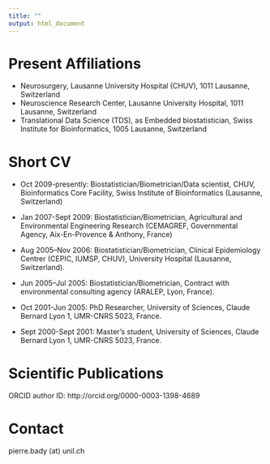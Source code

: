 ```yaml
---
title: ""
output: html_document
---
```





# **Present Affiliations**

 * Neurosurgery, Lausanne University Hospital (CHUV), 1011 Lausanne, Switzerland
 * Neuroscience Research Center, Lausanne University Hospital, 1011 Lausanne, Switzerland
 * Translational Data Science (TDS), as Embedded biostatistician, Swiss Institute for Bioinformatics, 1005 Lausanne, Switzerland


# **Short CV**

 * Oct 2009-presently: Biostatistician/Biometrician/Data scientist, CHUV, Bioinformatics Core Facility, Swiss Institute of Bioinformatics (Lausanne, Switzerland)

 * Jan 2007-Sept 2009: Biostatistician/Biometrician, Agricultural and Environmental Engineering Research (CEMAGREF, Governmental Agency, Aix-En-Provence & Anthony, France)

 * Aug 2005–Nov 2006: Biostatistician/Biometrician, Clinical Epidemiology Centrer (CEPIC, IUMSP, CHUV), University Hospital (Lausanne, Switzerland).

 * Jun 2005–Jul 2005: Biostatistician/Biometrician, Contract with environmental consulting agency (ARALEP, Lyon, France). 

 * Oct 2001-Jun 2005: PhD Researcher, University of Sciences, Claude Bernard Lyon 1, UMR-CNRS 5023, France.

 * Sept 2000-Sept 2001: Master’s student, University of Sciences, Claude Bernard Lyon 1, UMR-CNRS 5023, France.


# **Scientific Publications**
ORCID author ID: http://orcid.org/0000-0003-1398-4689 

# **Contact**
<i class="fa fa-envelope"></i> pierre.bady (at) unil.ch

